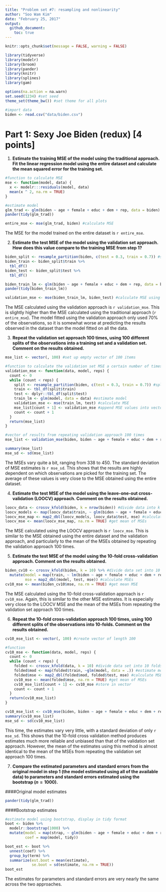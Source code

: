 ```yaml
---
title: "Problem set #7: resampling and nonlinearity"
author: "Soo Wam Kim"
date: "February 25, 2017"
output:
  github_document:
    toc: true
---
```


```r
knitr::opts_chunk$set(message = FALSE, warning = FALSE)

library(tidyverse)
library(modelr)
library(broom)
library(pander)
library(knitr)
library(splines)
library(gam)

options(na.action = na.warn)
set.seed(1234) #set seed
theme_set(theme_bw()) #set theme for all plots

#import data
biden <- read.csv("data/biden.csv")
```

# Part 1: Sexy Joe Biden (redux) [4 points]

  1. **Estimate the training MSE of the model using the traditional approach. Fit the linear regression model using the entire dataset and calculate the mean squared error for the training set.**

```r
#function to calculate MSE
mse <- function(model, data) {
  x <- modelr:::residuals(model, data)
  mean(x ^ 2, na.rm = TRUE)
}

#estimate model
glm_trad <- glm(biden ~ age + female + educ + dem + rep, data = biden)
pander(tidy(glm_trad))

entire_mse <- mse(glm_trad, biden) #calculate MSE
```

The MSE for the model trained on the entire dataset is `r entire_mse`.

  2. **Estimate the test MSE of the model using the validation set approach. How does this value compare to the training MSE from step 1?**

```r
biden_split <- resample_partition(biden, c(test = 0.3, train = 0.7)) #split data into 70/30 training/test set
biden_train <- biden_split$train %>% 
  tbl_df()
biden_test <- biden_split$test %>% 
  tbl_df()

biden_train_lm <- glm(biden ~ age + female + educ + dem + rep, data = biden_train) #estimate model on training set
pander(tidy(biden_train_lm))

validation_mse <- mse(biden_train_lm, biden_test) #calculate MSE using test set
```

The MSE calculated using the validation approach is `r validation_mse`. This is slightly higher than the MSE calculated using the traditional approach (`r entire_mse`). The model fitted using the validation approach only used 70% of the observations, so it is somewhat worse at predicting the results observed in the dataset than the model fitted on all the data.

  3. **Repeat the validation set approach 100 times, using 100 different splits of the observations into a training set and a validation set. Comment on the results obtained.**
  
```r
mse_list <- vector(, 100) #set up empty vector of 100 items

#function to calculate the validation set MSE a certain number of times
validation_mse <- function(data, model, reps) {
  count <- 0
  while (count < reps) {
    split <- resample_partition(biden, c(test = 0.3, train = 0.7)) #split data into 70/30 training/test set
    train <- tbl_df(split$train) 
    test <- dplyr::tbl_df(split$test)
    train_lm <- glm(model, data = data) #estimate model
    validation_mse <- mse(train_lm, test) #calculate MSE
    mse_list[count + 1] <- validation_mse #append MSE values into vector
    count <- count + 1
  }
  return(mse_list)
}

#vector of results from repeating validation approach 100 times
mse_list <- validation_mse(biden, biden ~ age + female + educ + dem + rep, 100)

summary(mse_list)
mse_sd <- sd(mse_list)
```

The MSEs vary quite a bit, ranging from 338 to 450. The standard deviation of MSE estimates is `r mse_sd`. This shows that the results are highly dependent on which observations are picked for the training set. The average of these values is very close to the MSE obtained using the entire dataset.

  4. **Estimate the test MSE of the model using the leave-one-out cross-validation (LOOCV) approach. Comment on the results obtained.**

```r
loocv_data <- crossv_kfold(biden, k = nrow(biden)) #divide data into k folds where k = number of observations
loocv_models <- map(loocv_data$train, ~ glm(biden ~ age + female + educ + dem + rep, data = .)) #estimate model
loocv_mse_map <- map2_dbl(loocv_models, loocv_data$test, mse) #calculate MSEs
loocv_mse <- mean(loocv_mse_map, na.rm = TRUE) #get mean of MSEs
```

The MSE calculated using the LOOCV approach is `r loocv_mse`. This is similar to the MSE obtained using the entire dataset and the validation approach, and particularly to the mean of the MSEs obtained by repeating the validation approach 100 times. 

  5. **Estimate the test MSE of the model using the 10-fold cross-validation approach. Comment on the results obtained.**

```r
biden_cv10 <- crossv_kfold(biden, k = 10) %>% #divide data set into 10 folds
  mutate(model = map(train, ~ lm(biden ~ age + female + educ + dem + rep, data = .)), #estimate model
         mse = map2_dbl(model, test, mse)) #calculate MSEs
cv10_mse <- mean(biden_cv10$mse, na.rm = TRUE) #get mean MSE
```

The MSE calculated using the 10-fold cross-validation approach is `r cv10_mse`. Again, this is similar to the other MSE estimates. It is especially very close to the LOOCV MSE and the mean of the MSEs from repeating the validation set approach 100 times.

  6. **Repeat the 10-fold cross-validation approach 100 times, using 100 different splits of the observations into $10$-folds. Comment on the results obtained.**
  
```r
cv10_mse_list <- vector(, 100) #create vector of length 100

#function
cv10_mse <- function(data, model, reps) {
  count <- 0
  while (count < reps) {
    folded <- crossv_kfold(data, k = 10) #divide data set into 10 folds
    folded$mod <- map(folded$train, ~glm(model, data = .)) #estimate model
    folded$mse <- map2_dbl(folded$mod, folded$test, mse) #calculate MSEs
    cv10_mse <- mean(folded$mse, na.rm = TRUE) #get mean of MSEs
    cv10_mse_list[count + 1] <- cv10_mse #store in vector
    count <- count + 1
  }
  return(cv10_mse_list)
}

cv10_mse_list <- cv10_mse(biden, biden ~ age + female + educ + dem + rep, 100)
summary(cv10_mse_list)
mse_sd <- sd(cv10_mse_list)
```

This time, the estimates vary very little, with a standard deviation of only `r mse_sd`. This shows that the 10-fold cross validation method produces estimates much more reliable and unbiased than that of the validation set approach. However, the mean of the estimates using this method is almost identical to the mean of the MSEs from repeating the validation set approach 100 times. 

  7. **Compare the estimated parameters and standard errors from the original model in step 1 (the model estimated using all of the available data) to parameters and standard errors estimated using the bootstrap ($n = 1000$).**

####Original model estimates

```r
pander(tidy(glm_trad))
```

####Bootstrap estimates

```r
#estimate model using bootstrap, display in tidy format
boot <- biden %>%
  modelr::bootstrap(1000) %>%
  mutate(model = map(strap, ~ glm(biden ~ age + female + educ + dem + rep, data = .)), 
         coef = map(model, tidy))

boot_est <- boot %>%
  unnest(coef) %>%
  group_by(term) %>%
  summarize(est.boot = mean(estimate),
            se.boot = sd(estimate, na.rm = TRUE))
boot_est
```

The estimates for parameters and standard errors are very nearly the same across the two approaches.
